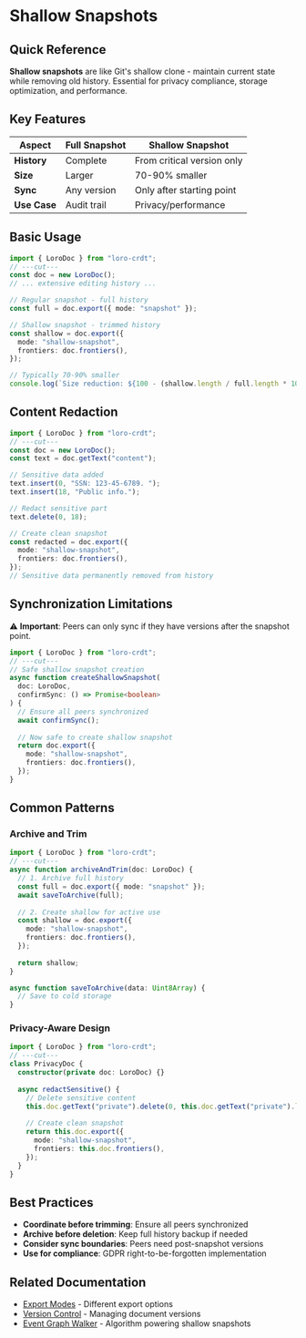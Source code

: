 # Shallow Snapshots

## Quick Reference

**Shallow snapshots** are like Git's shallow clone - maintain current state while removing old history. Essential for privacy compliance, storage optimization, and performance.

## Key Features

| Aspect | Full Snapshot | Shallow Snapshot |
|--------|--------------|------------------|
| **History** | Complete | From critical version only |
| **Size** | Larger | 70-90% smaller |
| **Sync** | Any version | Only after starting point |
| **Use Case** | Audit trail | Privacy/performance |


## Basic Usage

```ts twoslash
import { LoroDoc } from "loro-crdt";
// ---cut---
const doc = new LoroDoc();
// ... extensive editing history ...

// Regular snapshot - full history
const full = doc.export({ mode: "snapshot" });

// Shallow snapshot - trimmed history
const shallow = doc.export({
  mode: "shallow-snapshot",
  frontiers: doc.frontiers(),
});

// Typically 70-90% smaller
console.log(`Size reduction: ${100 - (shallow.length / full.length * 100)}%`);
```

## Content Redaction

```ts twoslash
import { LoroDoc } from "loro-crdt";
// ---cut---
const doc = new LoroDoc();
const text = doc.getText("content");

// Sensitive data added
text.insert(0, "SSN: 123-45-6789. ");
text.insert(18, "Public info.");

// Redact sensitive part
text.delete(0, 18);

// Create clean snapshot
const redacted = doc.export({
  mode: "shallow-snapshot",
  frontiers: doc.frontiers(),
});
// Sensitive data permanently removed from history
```

## Synchronization Limitations

⚠️ **Important**: Peers can only sync if they have versions after the snapshot point.

```ts twoslash
import { LoroDoc } from "loro-crdt";
// ---cut---
// Safe shallow snapshot creation
async function createShallowSnapshot(
  doc: LoroDoc, 
  confirmSync: () => Promise<boolean>
) {
  // Ensure all peers synchronized
  await confirmSync();
  
  // Now safe to create shallow snapshot
  return doc.export({
    mode: "shallow-snapshot",
    frontiers: doc.frontiers(),
  });
}
```

## Common Patterns

### Archive and Trim
```ts twoslash
import { LoroDoc } from "loro-crdt";
// ---cut---
async function archiveAndTrim(doc: LoroDoc) {
  // 1. Archive full history
  const full = doc.export({ mode: "snapshot" });
  await saveToArchive(full);
  
  // 2. Create shallow for active use
  const shallow = doc.export({
    mode: "shallow-snapshot",
    frontiers: doc.frontiers(),
  });
  
  return shallow;
}

async function saveToArchive(data: Uint8Array) {
  // Save to cold storage
}
```

### Privacy-Aware Design
```ts twoslash
import { LoroDoc } from "loro-crdt";
// ---cut---
class PrivacyDoc {
  constructor(private doc: LoroDoc) {}
  
  async redactSensitive() {
    // Delete sensitive content
    this.doc.getText("private").delete(0, this.doc.getText("private").length);
    
    // Create clean snapshot
    return this.doc.export({
      mode: "shallow-snapshot",
      frontiers: this.doc.frontiers(),
    });
  }
}
```

## Best Practices

- **Coordinate before trimming**: Ensure all peers synchronized
- **Archive before deletion**: Keep full history backup if needed
- **Consider sync boundaries**: Peers need post-snapshot versions
- **Use for compliance**: GDPR right-to-be-forgotten implementation

## Related Documentation

- [Export Modes](../user-guide/export-import) - Different export options
- [Version Control](../user-guide/version-control) - Managing document versions
- [Event Graph Walker](./event_graph_walker) - Algorithm powering shallow snapshots